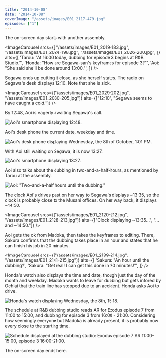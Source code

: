```yaml
---
title: "2014-10-08"
date: "2014-10-08"
coverImage: "/assets/images/E01_2117-479.jpg"
episodes: ["1"]
---
```


The on-screen day starts with another assembly.

<ImageCarousel
  srcs={[
    "/assets/images/E01_2019-183.jpg",
    "/assets/images/E01_2024-198.jpg",
    "/assets/images/E01_2026-200.jpg",
  ]}
  alts={[
    'Tarou: "At 16:00 today, dubbing for episode 3 begins at R&B Studio."',
    'Honda: "How are Segawa-san\'s keyframes for episode 3?"',
    'Aoi: "She said she\'ll be done around 13:00."',
  ]}
/>

Segawa ends up cutting it close, as she herself states. The radio on Segawa's desk displays 12:10. Note that she is sick.

<ImageCarousel
  srcs={["/assets/images/E01_2029-202.jpg", "/assets/images/E01_2030-205.jpg"]}
  alts={["12:10", "Segawa seems to have caught a cold."]}
/>

By 12:48, Aoi is eagerly awaiting Segawa's call.

![Aoi's smartphone displaying 12:48.](/assets/images/E01_2033-206.jpg)

Aoi's desk phone the current date, weekday and time.

![Aoi's desk phone displaying Wednesday, the 8th of October, 1:01 PM.](/assets/images/E01_2046.jpg)

With Aoi still waiting on Segawa, it is now 13:27.

![Aoi's smartphone displaying 13:27.](/assets/images/E01_2057-208.jpg)

Aoi also talks about the dubbing in two-and-a-half-hours, as mentioned by Tarou at the assembly.

![Aoi: "Two-and-a-half hours until the dubbing."](/assets/images/E01_2057-211.jpg)

The clock Aoi's drives past on her way to Segawa's displays ~13:35, so the clock is probably close to the Musani offices. On her way back, it displays ~14:50.

<ImageCarousel
  srcs={["/assets/images/E01_2120-212.jpg", "/assets/images/E01_2128-213.jpg"]}
  alts={["Clock displaying ~13:35...", "... and ~14:50."]}
/>

Aoi gets the ok from Madoka, then takes the keyframes to editing. There, Sakura confirms that the dubbing takes place in an hour and states that he can finish his job in 20 minutes.

<ImageCarousel
  srcs={["/assets/images/E01_2139-214.jpg", "/assets/images/E01_2141-215.jpg"]}
  alts={[
    'Sakura: "An hour until the dubbing?',
    'Sakura: "Get real! I can get this done in 20 minutes!"',
  ]}
/>

Honda's watch also displays the time and date, though just the day of the month and weekday. Madoka wants to leave for dubbing but gets infored by Ochiai that the train line has stopped due to an accident. Honda asks Aoi to drive.

![Honda's watch displaying Wednesday, the 8th, 15:18.](/assets/images/E01_2144.jpg)

The schedule at R&B dubbing studio reads AR for Exodus episode 7 from 11:00 to 15:00, and dubbing for episode 3 from 16:00 - 21:00. Considering how seemingly everyone but Madoka is already present, it is probably now every close to the starting time.

![Schedule displayed at the dubbing studio: Exodus episode 7 AR 11:00-15:00, episode 3 16:00-21:00.](/assets/images/E01_2223-216.jpg)

The on-screen day ends here.

